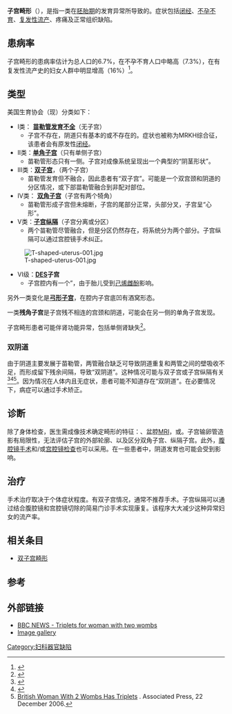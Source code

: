 {{Infobox Disease |
  Name           = 子宫畸形 |
  Image          = Bicornuate Uterus.jpg |
  Caption        = 人体双角子宫 |
  DiseasesDB     = |
  ICD10          = {{ICD10|Q|51||q|50}} |
  ICD9           = {{ICD9|752.2}}-{{ICD9|752.3}} |
  ICDO           = |
  OMIM           = |
  MedlinePlus    = |
  eMedicineSubj  = |
  eMedicineTopic = |
  MeshID         = |
}}
'''子宫畸形'''（{{lang|en|'''uterine malformation'''}}），是指一类在[[胚胎期|胚胎期]]的{{le|苗勒管|Müllerian duct}}发育异常所导致的{{le|女性生殖器畸形|female genital malformation}}。症状包括[[闭经|闭经]]、[[不孕不育|不孕不育]]、[[复发性流产|复发性流产]]、疼痛及正常组织缺陷。

==患病率==
子宫畸形的患病率估计为总人口的6.7%，在不孕不育人口中略高（7.3%），在有复发性流产史的妇女人群中明显增高（16%）<ref>{{cite journal | journal=Human Reproduction Update |  title=Prevalence and diagnosis of congenital uterine anomalies in women with reproductive failure: a critical appraisal.  | author=Sotirios H. Saravelos, Karen A. Cocksedge and Tin-Chiu Li | doi=10.1093/humupd/dmn018 | year=2008 | volume=14 | pages=415–29 | pmid=18539641 | issue=5}}{{cite web |url=http://humupd.oxfordjournals.org/cgi/content/abstract/dmn018v1 |title=存档副本 |accessdate=2008-07-09 |deadurl=yes |archiveurl=https://web.archive.org/web/20081010194047/http://humupd.oxfordjournals.org/cgi/content/abstract/dmn018v1 |archivedate=2008-10-10 }}</ref>。

==类型==
美国生育协会（现{{le|美国生殖医学学会|American Society of Reproductive Medicine}}）分类如下：
*I类： '''[[苗勒管发育不全|苗勒管发育不全]]'''（无子宫）
**子宫不存在，阴道只有基本的或不存在的。症状也被称为MRKH综合征，该患者会有原发性[[闭经|闭经]]。
*II类：'''[[单角子宫|单角子宫]]'''（只有单侧子宫）
**苗勒管形态只有一侧。子宫对成像系统呈现出一个典型的“阴茎形状”。
*III类：'''[[双子宫畸形|双子宫]]'''，（两个子宫）
**苗勒管发育但不融合，因此患者有“双子宫”。可能是一个双宫颈和阴道的分区情况，或下部苗勒管融合到非配对部位。
*IV类： '''[[双角子宫|双角子宫]]'''（子宫有两个犄角）
**苗勒管形成子宫但未熔断，子宫的尾部分正常，头部分叉，子宫呈“心形”。
*V类：'''[[子宫纵隔|子宫纵隔]]'''（子宫分离或分区）
**两个苗勒管尽管融合，但是分区仍然存在，将系统分为两个部分。子宫纵隔可以通过宫腔镜手术纠正。
[[File:T-shaped-uterus-001.jpg|thumb]]
*VI级：'''[[己烯雌酚|DES]]子宫'''
**子宫腔内有一个”{{le|T型子宫|T-shaped uterus}}，由于胎儿受到[[己烯雌酚|己烯雌酚]]影响。

另外一类变化是'''[[弓形子宫|弓形子宫]]'''，在腔内子宫底凹有酒窝形态。

一类'''残角子宫'''是子宫残不相连的宫颈和阴道，可能会在另一侧的单角子宫发现。

子宫畸形患者可能伴肾功能异常，包括单侧肾缺失<ref>{{cite journal | last1 = Li | first1 = S | last2 = Qayyum | first2 = A | last3 = Coakley | first3 = FV | last4 = Hricak | first4 = H | title = Association of renal agenesis and mullerian duct anomalies. | journal = Journal of computer assisted tomography | volume = 24 | issue = 6 | pages = 829–34 | year = 2000 | pmid = 11105695 | doi=10.1097/00004728-200011000-00001}}</ref>。

===双阴道===
由于阴道主要发展于苗勒管，两管融合缺乏可导致阴道重复和两管之间的壁吸收不足，而形成留下残余间隔，导致“双阴道”。这种情况可能与双子宫或子宫纵隔有关<ref>{{cite journal | last1 = Heinonen | first1 = PK | title = Complete septate uterus with longitudinal vaginal septum. | journal = Fertility and Sterility | volume = 85 | issue = 3 | pages = 700–5 | year = 2006 | pmid = 16500341 | doi = 10.1016/j.fertnstert.2005.08.039 }}</ref><ref>{{cite journal | last1 = Perez-Brayfield | first1 = MR | last2 = Clarke | first2 = HS | last3 = Pattaras | first3 = JG | title = Complete bladder, urethral, and vaginal duplication in a 50-year-old woman. | url = https://archive.org/details/sim_urology_2002-09_60_3/page/514 | journal = Urology | volume = 60 | issue = 3 | pages = 514 | year = 2002 | pmid = 12350504 | doi=10.1016/S0090-4295(02)01808-3}}</ref><ref>[http://www.npr.org/templates/story/story.php?storyId=6664085 British Woman With 2 Wombs Has Triplets] {{Wayback|url=http://www.npr.org/templates/story/story.php?storyId=6664085 |date=20080113081348 }}. Associated Press, 22 December 2006.</ref>。因为情况在人体内且无症状，患者可能不知道存在“双阴道”。在必要情况下，病症可以通过手术矫正。

==诊断==
除了身体检查，医生需成像技术确定畸形的特征：{{le|妇科超声检查|gynecologic ultrasonography}}、盆腔[[MRI|MRI]]，或{{le|子宫输卵管造影术|hysterosalpingography}}。子宫输卵管造影有局限性，无法评估子宫的外部轮廓、以及区分双角子宫、纵隔子宫。此外，[[腹腔镜手术|腹腔镜手术]]和/或[[宫腔镜检查|宫腔镜检查]]也可以采用。在一些患者中，阴道发育也可能会受到影响。

==治疗==
手术治疗取决于个体症状程度。有双子宫情况，通常不推荐手术。子宫纵隔可以通过结合腹腔镜和宫腔镜切除的简易门诊手术实现康复。该程序大大减少这种异常妇女的流产率。

== 相关条目 ==
*[[双子宫畸形|双子宫畸形]]

==参考==
{{reflist|2}}

==外部链接==
*[http://news.bbc.co.uk/1/hi/health/6199363.stm BBC NEWS - Triplets for woman with two wombs] {{Wayback|url=http://news.bbc.co.uk/1/hi/health/6199363.stm |date=20170815175125 }}
*[https://web.archive.org/web/20080529010349/http://www.wegrokit.com/uterineanomalies/gallery.htm Image gallery]
{{女性生殖器官先天异常}}
{{DEFAULTSORT:Uterine Malformation}}
[[Category:妇科器官缺陷|Category:妇科器官缺陷]]